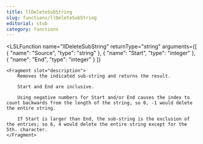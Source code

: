 ```yaml
---
title: llDeleteSubString
slug: functions/llDeleteSubString
editorial: stub
category: functions
---
```


<LSLFunction
	name="llDeleteSubString"
	returnType="string"
	arguments={[
	{
		"name": "Source",
		"type": "string"
	},
	{
		"name": "Start",
		"type": "integer"
	},
	{
		"name": "End",
		"type": "integer"
	}
]}
>
	<Fragment slot="description">
		Removes the indicated sub-string and returns the result.
		
		Start and End are inclusive.
		
		Using negative numbers for Start and/or End causes the index to count backwards from the length of the string, so 0, -1 would delete the entire string.
		
		If Start is larger than End, the sub-string is the exclusion of the entries; so 6, 4 would delete the entire string except for the 5th. character.
	</Fragment>
</LSLFunction>
